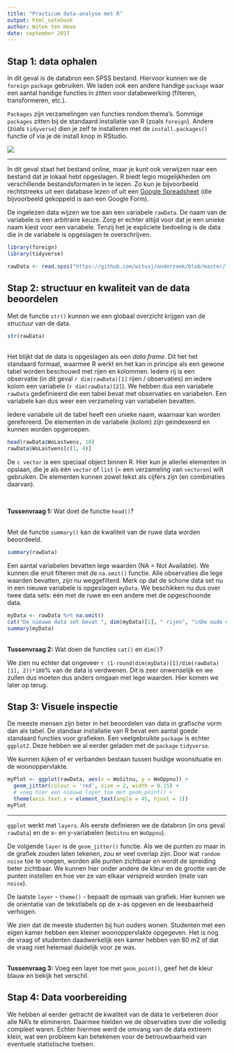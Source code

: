 ```yaml
---
title: "Practicum data-analyse met R"
output: html_notebook
author: Witek ten Hove
date: september 2017
---
```


## Stap 1: data ophalen

In dit geval is de databron een SPSS bestand. Hiervoor kunnen we de `foreign` `package` gebruiken. We laden ook een andere handige `package` waar een aantal handige functies in zitten voor databewerking (filteren, transformeren, etc.).

`Packages` zijn verzamelingen van functies rondom thema's. Sommige `packages` zitten bij de standaard installatie van R (zoals `foreign`). Andere (zoals `tidyverse`) dien je zelf te installeren met de `install.packages()` functie of via je de install knop in RStudio.

![](images/install.png)

<hr>
In dit geval staat het bestand online, maar je kunt ook verwijzen naar een bestand dat je lokaal hebt opgeslagen. R biedt legio mogelijkheden om verschillende bestandsformaten in te lezen. Zo kun je bijvoorbeeld rechtstreeks uit een database lezen of uit een [Google Spreadsheet](https://cran.r-project.org/web/packages/gsheet/gsheet.pdf) (die bijvoorbeeld gekoppeld is aan een Google Form).

De ingelezen data wijzen we toe aan een variabele `rawData`. De naam van de variabele is een arbitraire keuze. Zorg er echter altijd voor dat je een unieke naam kiest voor een variabele. Tenzij het je expliciete bedoeling is de data die in de variabele is opgeslagen te overschrijven.

```r
library(foreign)
library(tidyverse)

rawData <- read.spss("https://github.com/witusj/onderzoek/blob/master/files/enqu%C3%AAte%20woonwensen%20studenten%202016%20data%20in%20SPSS.sav?raw=true", to.data.frame = TRUE)
```

## Stap 2: structuur en kwaliteit van de data beoordelen
Met de functie `str()` kunnen we een globaal overzicht krijgen van de *structuur* van de data.

```r
str(rawData)
```
<br>
Het blijkt dat de data is opgeslagen als een *data frame*. Dit het het standaard formaat, waarmee R werkt en het kan in principe als een gewone tabel worden beschouwd met rijen en kolommen. Iedere rij is een observatie (in dit geval `r dim(rawData)[1]` rijen / observaties) en iedere kolom een variabele (`r dim(rawData)[2]`). We hebben dus een variabele `rawData` gedefinieerd die een tabel bevat met observaties en variabelen. Een variabele kan dus weer een verzameling van variabelen bevatten.

Iedere variabele uit de tabel heeft een unieke naam, waarnaar kan worden gerefereerd. De elementen in de variabele (kolom) zijn geindexeerd en kunnen worden opgeroepen.

```r
head(rawData$WoLastwens, 10)
rawData$WoLastwens[c(1, 4)]
```
De `c vector` is een speciaal object binnen R. Hier kun je allerlei elementen in opslaan, die je als één `vector` of `list` (= een verzameling van `vectoren`) wilt gebruiken. De elementen kunnen zowel tekst als cijfers zijn (en combinaties daarvan).

<br>

**Tussenvraag 1:** Wat doet de functie `head()`?

<br>
Met de functie `summary()` kan de kwaliteit van de ruwe data worden beoordeeld.

```r
summary(rawData)
```

Een aantal variabelen bevatten lege waarden (NA = Not Available). We kunnen die eruit filteren met de `na.omit()` functie. Alle observaties die lege waarden bevatten, zijn nu weggefilterd. Merk op dat de schone data set nu in een nieuwe variabele is opgeslagen `myData`. We beschikken nu dus over twee data sets: één met de ruwe en een andere met de opgeschoonde data.

```r
myData <- rawData %>% na.omit()
cat("De nieuwe data set bevat ", dim(myData)[1], " rijen", "\nDe oude data set bevat ", dim(rawData)[1], " rijen\n")
summary(myData)
```
<br>
**Tussenvraag 2:** Wat doen de functies `cat()` en `dim()`?

We zien nu echter dat ongeveer `r (1-round(dim(myData)[1]/dim(rawData)[1], 2))*100`% van de data is verdwenen. Dit is zeer onwenselijk en we zullen dus moeten dus anders omgaan met lege waarden. Hier komen we later op terug.

## Stap 3: Visuele inspectie
De meeste mensen zijn beter in het beoordelen van data in grafische vorm dan als tabel. De standaar installatie van R bevat een aantal goede standaard functies voor grafieken. Een veelgebruikte `package` is echter `ggplot2`. Deze hebben we al eerder geladen met de `package` `tidyverse`.

We kunnen kijken of er verbanden bestaan tussen huidige woonsituatie en de woonoppervlakte.

```r
myPlot <- ggplot(rawData, aes(x = WoSitnu, y = WoOppnu)) +
  geom_jitter(colour = 'red', size = 2, width = 0.15) +
  # voeg hier een nieuwe layer toe met geom_point() +
  theme(axis.text.x = element_text(angle = 45, hjust = 1))
myPlot
```
<hr>

`ggplot` werkt met `layers`. Als eerste definieren we de databron (in ons geval `rawData`) en de x- en y-variabelen (`WoSitnu` en `WoOppnu`).

De volgende `layer` is de `geom_jitter()` functie. Als we de punten zo maar in de grafiek zouden laten tekenen, zou er veel overlap zijn. Door wat `random noise` toe te voegen, worden alle punten zichtbaar en wordt de spreiding beter zichtbaar. We kunnen hier onder andere de kleur en de grootte van de punten instellen en hoe ver ze van elkaar verspreid worden (mate van `noise`).

De laatste `layer` - `theme()` - bepaalt de opmaak van grafiek. Hier kunnen we de orientatie van de tekstlabels op de x-as opgeven en de leesbaarheid verhogen.

We zien dat de meeste studenten bij hun ouders wonen. Studenten met een eigen kamer hebben een kleiner woonoppervlakte opgegeven. Het is nog de vraag of studenten daadwerkelijk een kamer hebben van 80 m2 of dat de vraag niet helemaal duidelijk voor ze was.

<br>
**Tussenvraag 3:** Voeg een layer toe met `geom_point()`, geef het de kleur blauw en bekijk het verschil.

## Stap 4: Data voorbereiding
We hebben al eerder getracht de kwaliteit van de data te verbeteren door alle NA's te elimineren. Daarmee hielden we de observaties over die volledig compleet waren. Echter hiermee werd de omvang van de data extreem klein, wat een probleem kan betekenen voor de betrouwbaarheid van eventuele statistische toetsen.





